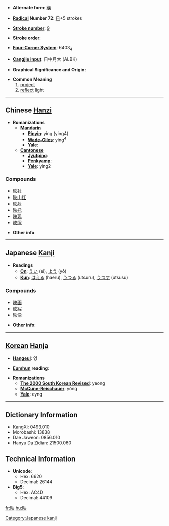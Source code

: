 * '''Alternate form''': [[暎]]

* '''[[Wiktionary:Chinese radical index| Radical]] Number 72''': [[Wiktionary:Chinese radical index 日|日]]+5 strokes

* '''[[Wiktionary:Chinese total strokes index|Stroke number]]''': [[Wiktionary:Chinese total strokes index 9|9]]

* '''Stroke order''': 

* '''[[Wiktionary:Chinese four corner index|Four-Corner System]]''': 6403<sub>4</sub>

* '''[[Wiktionary:Chinese Cangjie index|Cangjie input]]''': 日中月大 (ALBK)

* '''Graphical Significance and Origin''': 

* '''Common Meaning'''
*# [[project]]
*# [[reflect]] light


----

== Chinese [[Hanzi]] ==

* '''Romanizations'''
** '''[[Mandarin]]'''
*** '''[[Pinyin]]''': yìng (ying4)
*** '''[[Wade-Giles]]''': ying<sup>4</sup>
*** '''[[Yale]]''': 
** '''[[Cantonese]]'''
*** '''[[Jyutping]]''':
*** '''[[Penkyamp]]''': 
*** '''[[Yale]]''': ying2

===Compounds===
*[[映衬]]
*[[映山红]]
*[[映射]]
*[[映托]]
*[[映现]]
*[[映照]]

* '''Other info''': 

----

== Japanese [[Kanji]] ==

* '''Readings'''
** '''[[On]]''': [[えい]] (ei), [[よう]] (yō)
** '''[[Kun]]''': [[はえる]] (haeru), [[うつる]] (utsuru), [[うつす]] (utsusu)

===Compounds===
*[[映画]]
*[[映写]]
*[[映像]]

* '''Other info''':  

----

== [[Korean]] [[Hanja]] ==

* '''[[Hangeul]]''': 영

* '''[[Eumhun]] reading''': 

* '''Romanizations'''
** '''[[The 2000 South Korean Revised Romanization|The 2000 South Korean Revised]]''': yeong
** '''[[McCune-Reischauer]]''': yŏng
** '''[[Yale]]''': eyng

----

== Dictionary Information ==

* KangXi: 0493.010
* Morobashi: 13838
* Dae Jaweon: 0856.010
* Hanyu Da Zidian: 21500.060

== Technical Information ==

* '''Unicode''':
** Hex: 6620
** Decimal: 26144
* '''Big5''':
** Hex: AC4D
** Decimal: 44109

[[Category:Japanese kanji]]

[[fr:映]]
[[hu:映]]